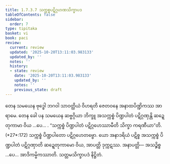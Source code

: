 ```yaml
---
title: 1.7.3.7 သက္ကစ္စပဋိဂ္ဂဟဏသိက္ခာပဒ
tableOfContents: false
sidebar:
  order: 7
type: tipitaka
basket: vi
book: paci
review:
  current: review
  updated: '2025-10-20T13:11:03.983133'
  updated_by: ''
  notes: ''
  history:
  - state: review
    date: '2025-10-20T13:11:03.983133'
    updated_by: ''
    notes: ''
    previous_state: draft
---
```



<DynamicBreadcrumb />


<ReviewStatus review={frontmatter.review} showDetails={true} />

<HypothesisAnnotation frontmatter={frontmatter} />

<Division number="602" book="paci" e="ch" v="2" p="249">

<Paragraph number="1815" book="paci">
တေန သမယေန ဗုဒ္ဓေါ ဘဂဝါ သာဝတ္ထိယံ ဝိဟရတိ ဇေတဝနေ အနာထပိဏ္ဍိကဿ အာရာမေ. တေန ခေါ ပန သမယေန ဆဗ္ဗဂ္ဂိယာ ဘိက္ခူ အသက္ကစ္စံ ပိဏ္ဍပါတံ ပဋိဂ္ဂဏှန္တိ ဆဍ္ဍေတုကာမာ ဝိယ …ပေ… .
</Paragraph>

<Paragraph number="1816" book="paci">
<Emphasis>“သက္ကစ္စံ ပိဏ္ဍပါတံ ပဋိဂ္ဂဟေဿာမီတိ သိက္ခာ ကရဏီယာ”</Emphasis>တိ. (*27*:<Emphasis>172</Emphasis>)
</Paragraph>

<Paragraph number="1817" book="paci">
သက္ကစ္စံ ပိဏ္ဍပါတော ပဋိဂ္ဂဟေတဗ္ဗော. ယော အနာဒရိယံ ပဋိစ္စ အသက္ကစ္စံ ပိဏ္ဍပါတံ ပဋိဂ္ဂဏှာတိ ဆဍ္ဍေတုကာမော ဝိယ, အာပတ္တိ ဒုက္ကဋဿ.
</Paragraph>

<Paragraph number="1818" book="paci">
အနာပတ္တိ— အသဉ္စိစ္စ …ပေ… အာဒိကမ္မိကဿာတိ.

</Paragraph>
</Division>

<Paragraph number="1819" type="center" book="paci">
သတ္တမသိက္ခာပဒံ နိဋ္ဌိတံ.
</Paragraph>
